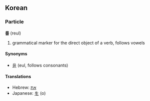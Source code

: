 ==Korean==
===Particle===
'''를''' (reul)

# grammatical marker for the direct object of a verb, follows vowels

====Synonyms====
*[[을]] (eul, follows consonants)

====Translations====
*Hebrew: [[את]]
*Japanese: [[を]] (o)